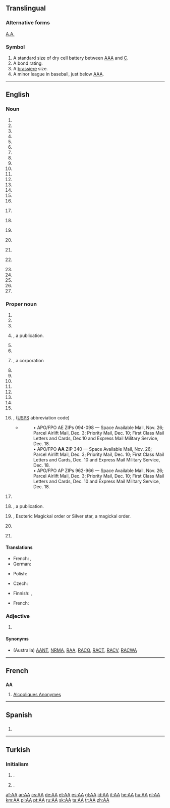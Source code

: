 {{also|Appendix:Variations of "aa"}}
==Translingual==
{{wikipedia}}

===Alternative forms===
{{sense|Astrum Argenteum}} [[A.A.]]

===Symbol===
{{head|mul|symbol}}

# A standard size of dry cell battery between [[AAA]] and [[C]].
# A bond rating.
# A [[brassiere]] size.
# A minor league in baseball, just below [[AAA]].

----

==English==

===Noun===
{{en-noun}}

# {{initialism of|affirmative action}}
# {{initialism of|African-American}}
# {{initialism of|air armament}}
# {{initialism of|air attaché}}
# {{initialism of|aircraft apprentice}}
# {{initialism of|aircraft artificer}}
# {{initialism of|airman apprentice}}
# {{initialism of|absolute alcohol}}
# {{initialism of|absolute altitude}}
# {{initialism of|achievement age}}
# {{initialism of|acting appointment}}
# {{initialism of|administrative assistant}}
# {{initialism of|adoption agency}}
# {{initialism of|armament artificer}}
# {{initialism of|athletic association}}
# {{initialism of|author's alteration}}
# {{context|military|lang=en}} {{initialism of|avenue of approach}}
# {{initialism of|aviation annex}}
# {{context|chemistry|lang=en}} {{initialism of|amino acid}}
# {{context|chemistry|lang=en}} {{initialism of|aminoacyl}}
# {{initialism of|Asian-African}}
# {{context|military|lang=en}} {{initialism of|assembly area}}
# {{initialism of|assistant adjutant}}
# {{initialism of|Associate of arts}}
# {{initialism of|appropriate authority}}
# {{initialism of|approximate absolute}}
# {{initialism of|arithmetic average}}

===Proper noun===
{{en-proper noun}}

# {{initialism of|Academy Awards}}
# {{initialism of|Addicts Anonymous}}
# {{initialism of|Aerolineas Argentinas}}
# {{initialism of|Air Almanac|nodot=1}}, a publication.
# {{initialism of|Airports Authority of India}}
# {{initialism of|Alcoholics Anonymous}}
# {{initialism of|Aluminum America}}, a corporation
# {{initialism of|Aluminum Assoication}}
# {{initialism of|Alzheimer's Association}}
# {{initialism of|American Airlines}}
# {{initialism of|American Anthropologist}}
# {{initialism of|American Association}}
# {{initialism of|Ann Arbor Railroad}}
# {{initialism of|Ansett Airways}}
# {{initialism of|Arlington Annex}}
# {{initialism of|Armed Forces in the Americas}}, ([[USPS]] abbreviation code)
#* {{quote-news|title=Shipping to soldiers for the holidays|work=Stuttgart (Arkansas) Daily Leader|author=Bill Shrum|date=October 29|year=2010‎}}
#*: • APO/FPO AE ZIPs 094-098 — Space Available Mail, Nov. 26; Parcel Airlift Mail, Dec. 3; Priority Mail, Dec. 10; First Class Mail Letters and Cards, Dec.10 and Express Mail Military Service, Dec. 18.
#*: • APO/FPO '''AA''' ZIP 340 — Space Available Mail, Nov. 26; Parcel Airlift Mail, Dec. 3; Priority Mail, Dec. 10; First Class Mail Letters and Cards, Dec. 10 and Express Mail Military Service, Dec. 18.
#*: • APO/FPO AP ZIPs 962-966 — Space Available Mail, Nov. 26; Parcel Airlift Mail, Dec. 3; Priority Mail, Dec. 10; First Class Mail Letters and Cards, Dec. 10 and Express Mail Military Service, Dec. 18.
# {{initialism of|Army Act}}
# {{initialism of|Astronautica Acta}}, a publication.
# {{initialism of|Astrum Argenteum}}, Esoteric Magickal order or Silver star, a magickal order.
# {{context|UK|lang=en}} {{initialism of|The Automobile Association}}
# {{context|dated|Russia|lang=en}} {{initialism of|aviatsionnaya Armiya}}

====Translations====
{{trans-top|Alcoholics Anonymous}}
* French: {{t-|fr|AA|m-p}}, {{t-|fr|Alcooliques Anonymes|m-p}}
* German: {{t+|de|AA|p}}
{{trans-mid}}
* Polish: {{t+|pl|AA|n}}
{{trans-bottom}}

{{trans-top|American Airlines}}
{{trans-mid}}
{{trans-bottom}}

{{trans-top|Esoteric Magickal order Astrum Argenteum, or Silver star, a magickal order}}
{{trans-mid}}
{{trans-bottom}}

{{trans-top|Antiaircraft}}
* Czech: {{t+|cs|PL}}
{{trans-mid}}
* Finnish: {{t+|fi|IT}}, {{t+|fi|it}}
{{trans-bottom}}

{{trans-top|Alzheimer's Association}}
{{trans-mid}}
{{trans-bottom}}

{{trans-top|Armed Forces Americas}}
{{trans-mid}}
{{trans-bottom}}

{{trans-top|Affirmative Action}}
* French: {{t+|fr|discrimination positive|f}}
{{trans-mid}}
{{trans-bottom}}

{{trans-top|African-American}}
{{trans-mid}}
{{trans-bottom}}

===Adjective===
{{en-adj|-}}

# {{initialism of|anti-aircraft}}

====Synonyms====
* {{sense|Automobile Association}} (Australia) [[AANT]], [[NRMA]], [[RAA]], [[RACQ]], [[RACT]], [[RACV]], [[RACWA]]

----

==French==

==={{initialism-old|fr}}===
'''AA''' {{m-p}}

# {{context|plurale tantum|lang=fr}} [[Alcooliques Anonymes]]

----

==Spanish==

==={{initialism-old|es}}===
{{head|es|initialism-old}}

# {{initialism of|Alcohólicos Anónimos|lang=es}}

----

==Turkish==

===Initialism===
{{tr-initialism}}

# {{initialism of|Anadolu Ajansı|lang=tr|nodot=1}} {{gloss|Anadolu Agency}}.
# {{initialism of|Adsız Alkolikler|lang=tr|nodot=1}} {{gloss|Alcoholics Anonymous}}.

[[af:AA]]
[[ar:AA]]
[[cs:AA]]
[[de:AA]]
[[et:AA]]
[[es:AA]]
[[gl:AA]]
[[id:AA]]
[[it:AA]]
[[he:AA]]
[[hu:AA]]
[[nl:AA]]
[[km:AA]]
[[pl:AA]]
[[pt:AA]]
[[ru:AA]]
[[sk:AA]]
[[ta:AA]]
[[tr:AA]]
[[zh:AA]]